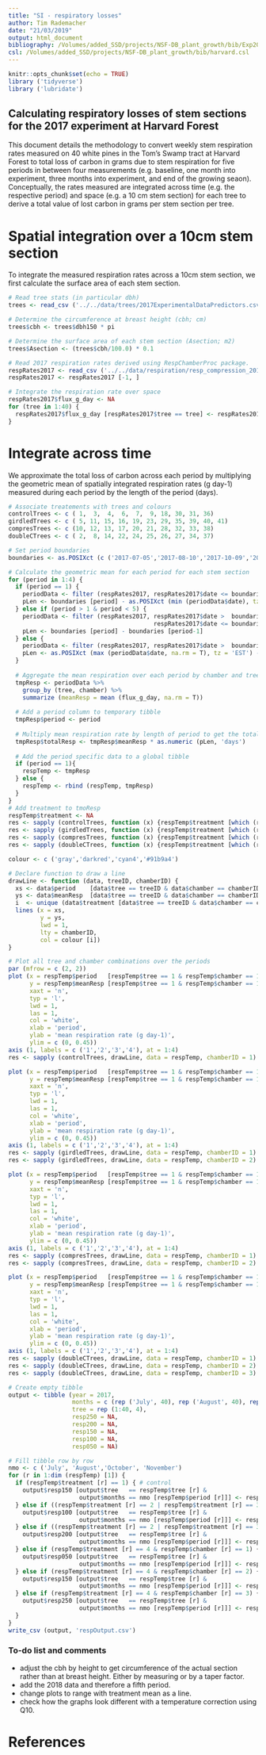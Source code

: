 ```yaml
---
title: "SI - respiratory losses"
author: Tim Rademacher
date: "21/03/2019"
output: html_document
bibliography: /Volumes/added_SSD/projects/NSF-DB_plant_growth/bib/Exp2017.bib
csl: /Volumes/added_SSD/projects/NSF-DB_plant_growth/bib/harvard.csl
---
```


```r
knitr::opts_chunk$set(echo = TRUE)
library ('tidyverse')
library ('lubridate')
```

## Calculating respiratory losses of stem sections for the 2017 experiment at Harvard Forest

This document details the methodology to convert weekly stem respiration rates measured on 40 white pines in the Tom's Swamp tract at Harvard Forest to total loss of carbon in grams due to stem respiration for five periods in between four measurements (e.g. baseline, one month into experiment, three months into experiment, and end of the growing seaon). Conceptually, the rates measured are integrated across time (e.g. the respective period) and space (e.g. a 10 cm stem section) for each tree to derive a total value of lost carbon in grams per stem section per tree. 

# Spatial integration over a 10cm stem section

To integrate the measured respiration rates across a 10cm stem section, we first calculate the surface area of each stem section.

```r
# Read tree stats (in particular dbh)
trees <- read_csv ('../../data/trees/2017ExperimentalDataPredictors.csv', col_types = cols ())

# Determine the circumference at breast height (cbh; cm)
trees$cbh <- trees$dbh150 * pi

# Determine the surface area of each stem section (Asection; m2)
trees$Asection <- (trees$cbh/100.0) * 0.1

# Read 2017 respiration rates derived using RespChamberProc package.
respRates2017 <- read_csv ('../../data/respiration/resp_compression_2017_11_01.csv', col_types = cols ())
respRates2017 <- respRates2017 [-1, ]

# Integrate the respiration rate over space 
respRates2017$flux_g_day <- NA
for (tree in 1:40) {
  respRates2017$flux_g_day [respRates2017$tree == tree] <- respRates2017$flux_g [respRates2017$tree == tree] * trees$Asection [trees$tree == tree]
}
```

# Integrate across time

We approximate the total loss of carbon across each period by multiplying the geometric mean of spatially integrated respiration rates (g day-1) measured during each period by the length of the period (days).

``` r
# Associate treatements with trees and colours
controlTrees <- c ( 1,  3,  4,  6,  7,  9, 18, 30, 31, 36)
girdledTrees <- c ( 5, 11, 15, 16, 19, 23, 29, 35, 39, 40, 41)
compresTrees <- c (10, 12, 13, 17, 20, 21, 28, 32, 33, 38)
doubleCTrees <- c ( 2,  8, 14, 22, 24, 25, 26, 27, 34, 37)

# Set period boundaries
boundaries <- as.POSIXct (c ('2017-07-05','2017-08-10','2017-10-09','2017-11-01'), tz = 'EST')

# Calculate the geometric mean for each period for each stem section
for (period in 1:4) {
  if (period == 1) {
    periodData <- filter (respRates2017, respRates2017$date <= boundaries [period])
    pLen <- boundaries [period] - as.POSIXct (min (periodData$date), tz = 'EST')
  } else if (period > 1 & period < 5) {
    periodData <- filter (respRates2017, respRates2017$date >  boundaries [period-1] & 
                                         respRates2017$date <= boundaries [period])
    pLen <- boundaries [period] - boundaries [period-1]
  } else {
    periodData <- filter (respRates2017, respRates2017$date >  boundaries [period])
    pLen <- as.POSIXct (max (periodData$date, na.rm = T), tz = 'EST') - boundaries [period]
  }
  
  # Aggregate the mean respiration over each period by chamber and tree (g day-1)
  tmpResp <- periodData %>% 
    group_by (tree, chamber) %>% 
    summarize (meanResp = mean (flux_g_day, na.rm = T))
  
  # Add a period column to temporary tibble
  tmpResp$period <- period
  
  # Multiply mean respiration rate by length of period to get the total respiratory carbon loss (g period-1)
  tmpResp$totalResp <- tmpResp$meanResp * as.numeric (pLen, 'days')
  
  # Add the period specific data to a global tibble
  if (period == 1){
    respTemp <- tmpResp
  } else {
    respTemp <- rbind (respTemp, tmpResp)
  }
}
# Add treatment to tmoResp
respTemp$treatment <- NA
res <- sapply (controlTrees, function (x) {respTemp$treatment [which (respTemp$tree == x)] <<- 1}); rm (res)
res <- sapply (girdledTrees, function (x) {respTemp$treatment [which (respTemp$tree == x)] <<- 2}); rm (res)
res <- sapply (compresTrees, function (x) {respTemp$treatment [which (respTemp$tree == x)] <<- 3}); rm (res)
res <- sapply (doubleCTrees, function (x) {respTemp$treatment [which (respTemp$tree == x)] <<- 4}); rm (res)
```

``` r
colour <- c ('gray','darkred','cyan4','#91b9a4')

# Declare function to draw a line
drawLine <- function (data, treeID, chamberID) {
  xs <- data$period    [data$tree == treeID & data$chamber == chamberID]
  ys <- data$meanResp  [data$tree == treeID & data$chamber == chamberID]
  i  <- unique (data$treatment [data$tree == treeID & data$chamber == chamberID])
  lines (x = xs,
         y = ys,
         lwd = 1,
         lty = chamberID,
         col = colour [i])
}

# Plot all tree and chamber combinations over the periods
par (mfrow = c (2, 2))
plot (x = respTemp$period   [respTemp$tree == 1 & respTemp$chamber == 1],
      y = respTemp$meanResp [respTemp$tree == 1 & respTemp$chamber == 1],
      xaxt = 'n',
      typ = 'l',
      lwd = 1,
      las = 1,
      col = 'white',
      xlab = 'period',
      ylab = 'mean respiration rate (g day-1)',
      ylim = c (0, 0.45))
axis (1, labels = c ('1','2','3','4'), at = 1:4)
res <- sapply (controlTrees, drawLine, data = respTemp, chamberID = 1)

plot (x = respTemp$period   [respTemp$tree == 1 & respTemp$chamber == 1],
      y = respTemp$meanResp [respTemp$tree == 1 & respTemp$chamber == 1],
      xaxt = 'n',
      typ = 'l',
      lwd = 1,
      las = 1,
      col = 'white',
      xlab = 'period',
      ylab = 'mean respiration rate (g day-1)',
      ylim = c (0, 0.45))
axis (1, labels = c ('1','2','3','4'), at = 1:4)
res <- sapply (girdledTrees, drawLine, data = respTemp, chamberID = 1)
res <- sapply (girdledTrees, drawLine, data = respTemp, chamberID = 2)

plot (x = respTemp$period   [respTemp$tree == 1 & respTemp$chamber == 1],
      y = respTemp$meanResp [respTemp$tree == 1 & respTemp$chamber == 1],
      xaxt = 'n',
      typ = 'l',
      lwd = 1,
      las = 1,
      col = 'white',
      xlab = 'period',
      ylab = 'mean respiration rate (g day-1)',
      ylim = c (0, 0.45))
axis (1, labels = c ('1','2','3','4'), at = 1:4)
res <- sapply (compresTrees, drawLine, data = respTemp, chamberID = 1)
res <- sapply (compresTrees, drawLine, data = respTemp, chamberID = 2)

plot (x = respTemp$period   [respTemp$tree == 1 & respTemp$chamber == 1],
      y = respTemp$meanResp [respTemp$tree == 1 & respTemp$chamber == 1],
      xaxt = 'n',
      typ = 'l',
      lwd = 1,
      las = 1,
      col = 'white',
      xlab = 'period',
      ylab = 'mean respiration rate (g day-1)',
      ylim = c (0, 0.45))
axis (1, labels = c ('1','2','3','4'), at = 1:4)
res <- sapply (doubleCTrees, drawLine, data = respTemp, chamberID = 1)
res <- sapply (doubleCTrees, drawLine, data = respTemp, chamberID = 2)
res <- sapply (doubleCTrees, drawLine, data = respTemp, chamberID = 3)
```

``` r
# Create empty tibble 
output <- tibble (year = 2017, 
                  months = c (rep ('July', 40), rep ('August', 40), rep ('October', 40), rep ('November', 40)),
                  tree = rep (1:40, 4),
                  resp250 = NA,
                  resp200 = NA,
                  resp150 = NA,
                  resp100 = NA, 
                  resp050 = NA)

# Fill tibble row by row 
nmo <- c ('July', 'August','October', 'November')
for (r in 1:dim (respTemp) [1]) {
  if (respTemp$treatment [r] == 1) { # control
    output$resp150 [output$tree   == respTemp$tree [r] & 
                    output$months == nmo [respTemp$period [r]]] <- respTemp$meanResp [r]
  } else if ((respTemp$treatment [r] == 2 | respTemp$treatment [r] == 3) & respTemp$chamber [r] == 1) { # girdled and compressed
    output$resp100 [output$tree   == respTemp$tree [r] & 
                    output$months == nmo [respTemp$period [r]]] <- respTemp$meanResp [r]
  } else if ((respTemp$treatment [r] == 2 | respTemp$treatment [r] == 3) & respTemp$chamber [r] == 2) { # girdled and compressed
    output$resp200 [output$tree   == respTemp$tree [r] & 
                    output$months == nmo [respTemp$period [r]]] <- respTemp$meanResp [r]
  } else if (respTemp$treatment [r] == 4 & respTemp$chamber [r] == 1) { # double compressed
    output$resp050 [output$tree   == respTemp$tree [r] & 
                    output$months == nmo [respTemp$period [r]]] <- respTemp$meanResp [r]
  } else if (respTemp$treatment [r] == 4 & respTemp$chamber [r] == 2) { # double compressed
    output$resp150 [output$tree   == respTemp$tree [r] & 
                    output$months == nmo [respTemp$period [r]]] <- respTemp$meanResp [r]
  } else if (respTemp$treatment [r] == 4 & respTemp$chamber [r] == 3) { # double compressed
    output$resp250 [output$tree   == respTemp$tree [r] & 
                    output$months == nmo [respTemp$period [r]]] <- respTemp$meanResp [r]
  }
}
write_csv (output, 'respOutput.csv')
```

### To-do list and comments

- adjust the cbh by height to get circumference of the actual section rather than at breast height. Either by measuring or by a taper factor.
- add the 2018 data and therefore a fifth period.
- change plots to range with treatment mean as a line.
- check how the graphs look different with a temperature correction using Q10.

# References